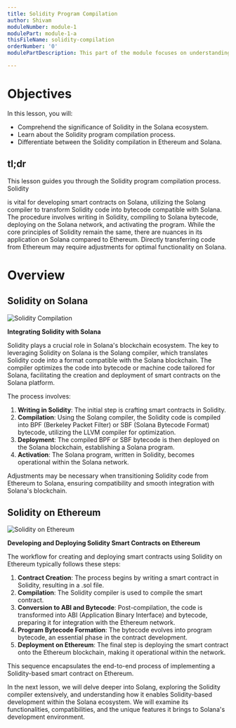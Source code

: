 ```yaml
---
title: Solidity Program Compilation
author: Shivam
moduleNumber: module-1
modulePart: module-1-a
thisFileName: solidity-compilation
orderNumber: '0'
modulePartDescription: This part of the module focuses on understanding Solidity's role in Solana's ecosystem, familiarizing with the compilation process of Solidity programs, and differentiating Solidity compilation in Ethereum and Solana.

---
```


# Objectives

In this lesson, you will:

- Comprehend the significance of Solidity in the Solana ecosystem.
- Learn about the Solidity program compilation process.
- Differentiate between the Solidity compilation in Ethereum and Solana.

## tl;dr

This lesson guides you through the Solidity program compilation process. Solidity

is vital for developing smart contracts on Solana, utilizing the Solang compiler to transform Solidity code into bytecode compatible with Solana. The procedure involves writing in Solidity, compiling to Solana bytecode, deploying on the Solana network, and activating the program. While the core principles of Solidity remain the same, there are nuances in its application on Solana compared to Ethereum. Directly transferring code from Ethereum may require adjustments for optimal functionality on Solana.

# Overview

## Solidity on Solana

![Solidity Compilation](/moduleimages/solidity_com.jpg)

**Integrating Solidity with Solana**

Solidity plays a crucial role in Solana's blockchain ecosystem. The key to leveraging Solidity on Solana is the Solang compiler, which translates Solidity code into a format compatible with the Solana blockchain. The compiler optimizes the code into bytecode or machine code tailored for Solana, facilitating the creation and deployment of smart contracts on the Solana platform.

The process involves:

1. **Writing in Solidity**: The initial step is crafting smart contracts in Solidity.
2. **Compilation**: Using the Solang compiler, the Solidity code is compiled into BPF (Berkeley Packet Filter) or SBF (Solana Bytecode Format) bytecode, utilizing the LLVM compiler for optimization.
3. **Deployment**: The compiled BPF or SBF bytecode is then deployed on the Solana blockchain, establishing a Solana program.
4. **Activation**: The Solana program, written in Solidity, becomes operational within the Solana network.

Adjustments may be necessary when transitioning Solidity code from Ethereum to Solana, ensuring compatibility and smooth integration with Solana's blockchain.

## Solidity on Ethereum

![Solidity on Ethereum](/moduleimages/com_eth.jpg)

**Developing and Deploying Solidity Smart Contracts on Ethereum**

The workflow for creating and deploying smart contracts using Solidity on Ethereum typically follows these steps:

1. **Contract Creation**: The process begins by writing a smart contract in Solidity, resulting in a .sol file.
2. **Compilation**: The Solidity compiler is used to compile the smart contract.
3. **Conversion to ABI and Bytecode**: Post-compilation, the code is transformed into ABI (Application Binary Interface) and bytecode, preparing it for integration with the Ethereum network.
4. **Program Bytecode Formation**: The bytecode evolves into program bytecode, an essential phase in the contract development.
5. **Deployment on Ethereum**: The final step is deploying the smart contract onto the Ethereum blockchain, making it operational within the network.

This sequence encapsulates the end-to-end process of implementing a Solidity-based smart contract on Ethereum.

In the next lesson, we will delve deeper into Solang, exploring the Solidity compiler extensively, and understanding how it enables Solidity-based development within the Solana ecosystem. We will examine its functionalities, compatibilities, and the unique features it brings to Solana's development environment. 